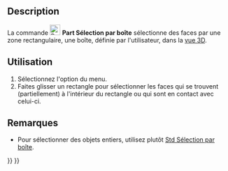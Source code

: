 <languages/>

<div class="mw-translate-fuzzy">
{{Docnav/fr
|[[Part_Export/fr|Exporter CAD]]
|[[Part_ShapeFromMesh/fr|Forme à partir d'un maillage]]
|[[Part_Workbench/fr|Atelier Part]]
|IconL=Part_Export.svg
|IconR=Part_ShapeFromMesh.svg
|IconC=Workbench_Part.svg
}}
</div>

{{GuiCommand/fr
|Name=Part BoxSelection
|Name/fr=Part Sélection par boîte
|MenuLocation=Part → Sélectionner par une boîte
|Workbenches=[[Part_Workbench/fr|Part]]
|Version=0.18
|SeeAlso=[[Std_BoxSelection/fr|Std Sélection par boîte]], [[Std_BoxElementSelection/fr|Std Sélection d'éléments]]
}}

==Description==

La commande [[Image:Part_BoxSelection.svg|24px]] '''Part Sélection par boîte''' sélectionne des faces par une zone rectangulaire, une boîte, définie par l'utilisateur, dans la [[3D_view/fr|vue 3D]].

<span id="Usage"></span>
==Utilisation== 

# Sélectionnez l'option {{MenuCommand|Part → [[Image:Part_BoxSelection.svg|16px]] Sélectionner par une boîte}} du menu.
# Faites glisser un rectangle pour sélectionner les faces qui se trouvent (partiellement) à l'intérieur du rectangle ou qui sont en contact avec celui-ci.

<span id="Notes"></span>
==Remarques==

* Pour sélectionner des objets entiers, utilisez plutôt [[Std_BoxSelection/fr|Std Sélection par boîte]].


<div class="mw-translate-fuzzy">
{{Docnav/fr
|[[Part_Export/fr|Exporter CAD]]
|[[Part_ShapeFromMesh/fr|Forme à partir d'un maillage]]
|[[Part_Workbench/fr|Atelier Part]]
|IconL=Part_Export.svg
|IconR=Part_ShapeFromMesh.svg
|IconC=Workbench_Part.svg
}}
</div>

{{Part_Tools_navi{{#translation:}}}}
{{Userdocnavi{{#translation:}}}}